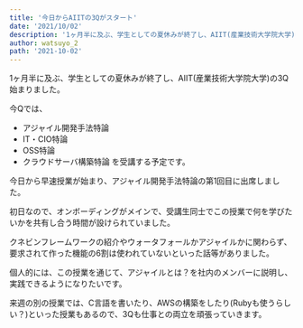 ```yaml
---
title: '今日からAIITの3Qがスタート'
date: '2021/10/02'
description: '1ヶ月半に及ぶ、学生としての夏休みが終了し、AIIT(産業技術大学院大学)の3Q始まりました。...'
author: watsuyo_2
path: '2021-10-02'
---
```


1ヶ月半に及ぶ、学生としての夏休みが終了し、AIIT(産業技術大学院大学)の3Q始まりました。

今Qでは、
- アジャイル開発手法特論
- IT・CIO特論
- OSS特論
- クラウドサーバ構築特論
を受講する予定です。

今日から早速授業が始まり、アジャイル開発手法特論の第1回目に出席しました。

初日なので、オンボーディングがメインで、受講生同士でこの授業で何を学びたいかを共有し合う時間が設けられていました。

クネビンフレームワークの紹介やウォータフォールかアジャイルかに関わらず、要求されて作った機能の6割は使われていないといった話等がありました。

個人的には、この授業を通じて、アジャイルとは？を社内のメンバーに説明し、実践できるようになりたいです。

来週の別の授業では、C言語を書いたり、AWSの構築をしたり(Rubyも使うらしい？)といった授業もあるので、3Qも仕事との両立を頑張っていきます。
